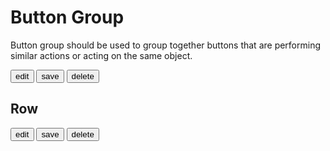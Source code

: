

<Meta title="Button Group" component={ButtonGroup} />

# Button Group

Button group should be used to group together buttons that are performing similar actions or acting on the same object.

<Preview withToolbar>
  <Story name="button-group" parameters={{ decorators: [withKnobs] }}>
    <ButtonGroup>
      <Button isOutline>edit</Button>
      <Button isOutline>save</Button>
      <Button isOutline>delete</Button>
    </ButtonGroup>
  </Story>
</Preview>

## Row

<Preview withToolbar>
  <Story name="button-group-row" parameters={{ decorators: [withKnobs] }}>
    <ButtonGroupRow>
      <ButtonGroupItem>
        <Button isOutline>edit</Button>
      </ButtonGroupItem>
      <ButtonGroupItem>
        <Button isOutline>save</Button>
      </ButtonGroupItem>
      <ButtonGroupItem>
        <Button isTheme>delete</Button>
      </ButtonGroupItem>
    </ButtonGroupRow>
  </Story>
</Preview>
